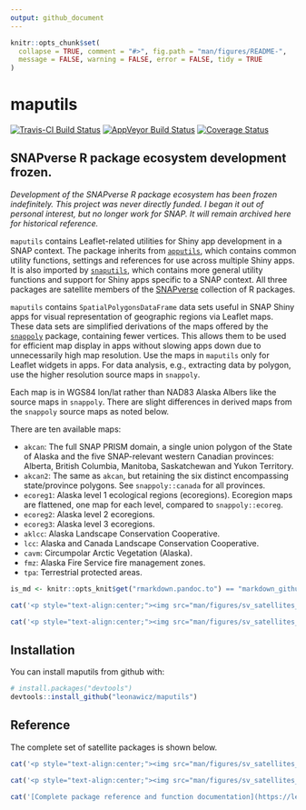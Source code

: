 ```yaml
---
output: github_document
---
```


<!-- README.md is generated from README.Rmd. Please edit that file -->

```r
knitr::opts_chunk$set(
  collapse = TRUE, comment = "#>", fig.path = "man/figures/README-",
  message = FALSE, warning = FALSE, error = FALSE, tidy = TRUE
)
```
# maputils

[![Travis-CI Build Status](https://travis-ci.org/leonawicz/maputils.svg?branch=master)](https://travis-ci.org/leonawicz/maputils)
[![AppVeyor Build Status](https://ci.appveyor.com/api/projects/status/github/leonawicz/maputils?branch=master&svg=true)](https://ci.appveyor.com/project/leonawicz/maputils)
[![Coverage Status](https://img.shields.io/codecov/c/github/leonawicz/maputils/master.svg)](https://codecov.io/github/leonawicz/maputils?branch=master)

## SNAPverse R package ecosystem development frozen.

*Development of the SNAPverse R package ecosystem has been frozen indefinitely. This project was never directly funded. I began it out of personal interest, but no longer work for SNAP. It will remain archived here for historical reference.*

`maputils` contains Leaflet-related utilities for Shiny app development in a SNAP context. The package inherits from [`apputils`](https://leonawicz.github.io/apputils/), which contains common utility functions, settings and references for use across multiple Shiny apps. It is also imported by [`snaputils`](https://leonawicz.github.io/snaputils/), which contains more general utility functions and support for Shiny apps specific to a SNAP context. All three packages are satellite members of the [SNAPverse](https://leonawicz.github.io/snapverse/) collection of R packages.

`maputils` contains `SpatialPolygonsDataFrame` data sets useful in SNAP Shiny apps for visual representation of geographic regions via Leaflet maps. These data sets are simplified derivations of the maps offered by the [`snappoly`](https://leonawicz.github.io/snappoly/) package, containing fewer vertices. This allows them to be used for efficient map display in apps without slowing apps down due to unnecessarily high map resolution. Use the maps in `maputils` only for Leaflet widgets in apps. For data analysis, e.g., extracting data by polygon, use the higher resolution source maps in `snappoly`.

Each map is in WGS84 lon/lat rather than NAD83 Alaska Albers like the source maps in `snappoly`.
There are slight differences in derived maps from the `snappoly` source maps as noted below.

There are ten available maps:

* `akcan`: The full SNAP PRISM domain, a single union polygon of the State of Alaska and the five SNAP-relevant western Canadian provinces: Alberta, British Columbia, Manitoba, Saskatchewan and Yukon Territory. 
* `akcan2`: The same as `akcan`, but retaining the six distinct encompassing state/province polygons. See `snappoly::canada` for all provinces.
* `ecoreg1`: Alaska level 1 ecological regions (ecoregions). Ecoregion maps are flattened, one map for each level, compared to `snappoly::ecoreg`.
* `ecoreg2`: Alaska level 2 ecoregions.
* `ecoreg3`: Alaska level 3 ecoregions.
* `aklcc`: Alaska Landscape Conservation Cooperative.
* `lcc`: Alaska and Canada Landscape Conservation Cooperative.
* `cavm`: Circumpolar Arctic Vegetation (Alaska).
* `fmz`: Alaska Fire Service fire management zones.
* `tpa`: Terrestrial protected areas.

```r
is_md <- knitr::opts_knit$get("rmarkdown.pandoc.to") == "markdown_github-ascii_identifiers"
```

```r
cat('<p style="text-align:center;"><img src="man/figures/sv_satellites_utils_map.png" width=350></p><br>')
```

```r
cat('<p style="text-align:center;"><img src="man/figures/sv_satellites_utils_map.svg"></p>')
```


## Installation

You can install maputils from github with:

```r
# install.packages("devtools")
devtools::install_github("leonawicz/maputils")
```

## Reference

The complete set of satellite packages is shown below.

```r
cat('<p style="text-align:center;"><img src="man/figures/sv_satellites_all.png" width=350></p><br>')
```

```r
cat('<p style="text-align:center;"><img src="man/figures/sv_satellites_all.svg"></p>')
```

```r
cat('[Complete package reference and function documentation](https://leonawicz.github.io/maputils/)')
```

